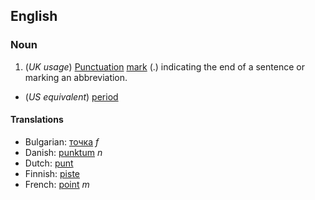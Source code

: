 ==English==

===Noun===

# (''UK usage'') [[Punctuation]] [[mark]] (.) indicating the end of a sentence or marking an abbreviation.
*(''US equivalent'') [[period]]

====Translations====
*Bulgarian: [[точка]] ''f''
*Danish: [[punktum]] ''n''
*Dutch: [[punt]]
*Finnish: [[piste]]
*French: [[point]] ''m''